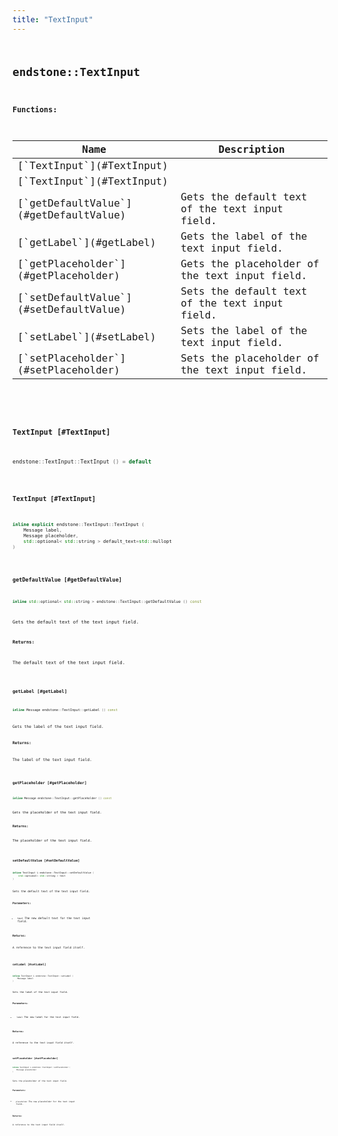 ```yaml
---
title: "TextInput"
---
```


## <code className="doc-symbol doc-symbol-class"/> endstone::TextInput

















**Functions:**

<table>
<thead>
   <tr>
      <th>Name</th>
      <th>Description</th>
   </tr>
</thead>
<tbody>
<tr key="classendstone_1_1_text_input_1aea76fc3cb5e535cda7b7539d5ce486cf">
    <td>[`TextInput`](#TextInput)</td>
    <td></td>
</tr>
<tr key="classendstone_1_1_text_input_1ad58d0a3a7dd465cf7a4aa9054dc14167">
    <td>[`TextInput`](#TextInput)</td>
    <td></td>
</tr>
<tr key="classendstone_1_1_text_input_1ab24213ee14ce543cb7bf0ebd23fdbf4d">
    <td>[`getDefaultValue`](#getDefaultValue)</td>
    <td>Gets the default text of the text input field.</td>
</tr>
<tr key="classendstone_1_1_text_input_1ad71cdf754913ee542a4ba0149824e214">
    <td>[`getLabel`](#getLabel)</td>
    <td>Gets the label of the text input field.</td>
</tr>
<tr key="classendstone_1_1_text_input_1aca59bfd3c2b319af6e30336193dcf025">
    <td>[`getPlaceholder`](#getPlaceholder)</td>
    <td>Gets the placeholder of the text input field.</td>
</tr>
<tr key="classendstone_1_1_text_input_1a2bf266925a2e5a753d556cbe18e429d8">
    <td>[`setDefaultValue`](#setDefaultValue)</td>
    <td>Sets the default text of the text input field.</td>
</tr>
<tr key="classendstone_1_1_text_input_1a0d2843a5fffa953b6aa5e74a6cc0ac08">
    <td>[`setLabel`](#setLabel)</td>
    <td>Sets the label of the text input field.</td>
</tr>
<tr key="classendstone_1_1_text_input_1ae28e7f3a57e8dd27e23d0b9480bb2393">
    <td>[`setPlaceholder`](#setPlaceholder)</td>
    <td>Sets the placeholder of the text input field.</td>
</tr>
</tbody>
</table>

### <code className="doc-symbol doc-symbol-function"/> TextInput [#TextInput]

```cpp
endstone::TextInput::TextInput () = default
```


### <code className="doc-symbol doc-symbol-function"/> TextInput [#TextInput]

```cpp
inline explicit endstone::TextInput::TextInput (
    Message label,
    Message placeholder,
    std::optional< std::string > default_text=std::nullopt
) 
```


### <code className="doc-symbol doc-symbol-function"/> getDefaultValue [#getDefaultValue]

```cpp
inline std::optional< std::string > endstone::TextInput::getDefaultValue () const
```

Gets the default text of the text input field.



**Returns:**

The default text of the text input field. 





        
### <code className="doc-symbol doc-symbol-function"/> getLabel [#getLabel]

```cpp
inline Message endstone::TextInput::getLabel () const
```

Gets the label of the text input field.



**Returns:**

The label of the text input field. 





        
### <code className="doc-symbol doc-symbol-function"/> getPlaceholder [#getPlaceholder]

```cpp
inline Message endstone::TextInput::getPlaceholder () const
```

Gets the placeholder of the text input field.



**Returns:**

The placeholder of the text input field. 





        
### <code className="doc-symbol doc-symbol-function"/> setDefaultValue [#setDefaultValue]

```cpp
inline TextInput & endstone::TextInput::setDefaultValue (
    std::optional< std::string > text
) 
```

Sets the default text of the text input field.



**Parameters:**


* `text` The new default text for the text input field. 



**Returns:**

A reference to the text input field itself. 





        
### <code className="doc-symbol doc-symbol-function"/> setLabel [#setLabel]

```cpp
inline TextInput & endstone::TextInput::setLabel (
    Message label
) 
```

Sets the label of the text input field.



**Parameters:**


* `label` The new label for the text input field. 



**Returns:**

A reference to the text input field itself. 





        
### <code className="doc-symbol doc-symbol-function"/> setPlaceholder [#setPlaceholder]

```cpp
inline TextInput & endstone::TextInput::setPlaceholder (
    Message placeholder
) 
```

Sets the placeholder of the text input field.



**Parameters:**


* `placeholder` The new placeholder for the text input field. 



**Returns:**

A reference to the text input field itself. 





        